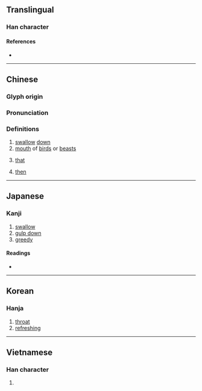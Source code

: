 {{also|哙}}
{{character info}}
==Translingual==

===Han character===
{{Han char|rn=30|rad=口|as=13|sn=16|four=68066|canj=ROMA|ids=⿰口會}}

====References====
* {{Han ref|kx=0211.040|dkj=04407|dj=0433.220|hdz=10693.030|uh=5672|ud=22130|bh=E944|bd=59716}}

----

==Chinese==
{{zh-forms|s=哙}}

===Glyph origin===
{{Han etym}}

===Pronunciation===
{{zh-pron
|m=kuài
|c=faai3
|h=pfs=
|md=guói/huòi
|mda=Cdo_that_huoi.ogg
|md_note=huòi - vernacular; guói - literary
|mn=kōe
|w=
|mc=y
|oc=y
|cat=
}}

===Definitions===
{{zh-hanzi}}

# [[swallow]] [[down]]
# [[mouth]] of [[bird]]s or [[beast]]s
# {{lb|zh|Min Dong}} [[that]]
# {{lb|zh|Min Dong}} [[then]]

----

==Japanese==

===Kanji===
{{ja-kanji|grade=|rs=口13}}

# [[swallow]]
# [[gulp down]]
# [[greedy]]

====Readings====
* {{ja-readings
|goon=け
|kanon=かい
|kun=あか-るい, こころよ-い, すす-る, のど-
}}

----

==Korean==

===Hanja===
{{ko-hanja|hangeul=쾌|rv=kwae|mr=k'wae}}

# [[throat]]
# [[refreshing]]

----

==Vietnamese==

===Han character===
{{vi-readings|reading=khoái, gọi, còn, gỏi, gũi, hỏi, khoải|rs=口13}}

# {{rfdef|vi}}